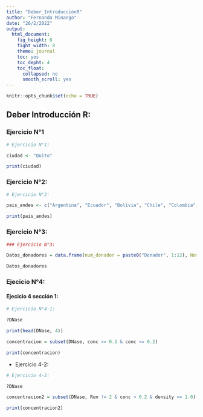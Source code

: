 ```yaml
---
title: "Deber_IntroducciónR"
author: "Fernanda Minango"
date: "26/2/2022"
output:
  html_document:
    fig_height: 6
    fight_width: 8
    theme: journal
    toc: yes
    toc_depht: 4
    toc_float:
      collapsed: no
      smooth_scroll: yes
---
```


```r
knitr::opts_chunk$set(echo = TRUE)
```

## Deber Introducción R:
### Ejercicio N°1

```r
# Ejercicio N°1:

ciudad <- "Quito"

print(ciudad)

```

### Ejercicio N°2:


```r

# Ejercicio N°2:

pais_andes <- c("Argentina", "Ecuador", "Bolivia", "Chile", "Colombia", "Perú", "Venezuela")

print(pais_andes)
```

### Ejercicio N°3:

```r

### Ejercicio N°3:

Datos_donadores = data.frame(num_donador = paste0("Donador", 1:12), Nombre = c("Joseph", "Nayeli", "Carolina", "Juan", "Gabriel", "Cristina", "Mateo", "Franklin", "George", "Daniel", "Danilo", "Anthony"), Edad = c("21", "23", "20", "19", "25", "20", "20", "18", "24", "22", "23", "17"), VecesDonador = sample(2:10, 12, replace = TRUE), Pintas_donadas =sample(0.5:1.5, 12, replace = TRUE) )

Datos_donadores
```

### Ejecicio N°4:

#### Ejecicio 4 sección 1:

```r

# Ejercicio N°4-1:

?DNase

print(head(DNase, 4))

concentracion = subset(DNase, conc >= 0.1 & conc <= 0.2)

print(concentracion)

```
* Ejercicio 4-2:


```r

# Ejercicio 4-2:

?DNase

concentracion2 = subset(DNase, Run != 2 & conc > 0.2 & density <= 1.0)

print(concentracion2)

```

